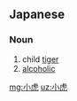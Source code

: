 ==Japanese==
{{ja-kanjitab|こ|とら|k2=どら|yomi=k|r=y}}

===Noun===
{{ja-noun|こどら}}

# child [[tiger]]
# [[alcoholic]] {{gloss|one who abuses alcohol}}

[[mg:小虎]]
[[uz:小虎]]